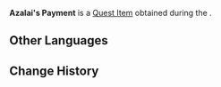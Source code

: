 {{Item Infobox
|id           = 120118
|image        = Item Bag of Mora.png
|type         = Quest Items
|description  = Azalai's payment. It feels quite substantial...
|source1      = [[Price Comparison]]
}}
'''Azalai's Payment''' is a [[Quest Item]] obtained during the {{Quest|Price Comparison}}.

==Other Languages==
{{Other Languages
|default_hidden = 1
|en      = Azalai's Payment
|zhs     = 阿扎莱的货款
|zhs_rm  = Āzhālái de Huòkuǎn
|zht     = 阿扎萊的貨款
|zht_rm  = Āzhālái de Huòkuǎn
|ja      = アザライの資金
|ja_rm   = Azarai no Shikin
|ko      = 아잘라이의 대금
|ko_rm   = Ajallai-ui Daegeum
|es      = Pago de Azalai
|fr      = Paiement d'Azalai
|ru      = Платёж Азалая
|th      = ทุนซื้อสินค้าของ Azalai
|th_rm   = 
|vi      = Tiền Hàng Của Azalai
|de      = Azalais Zahlung
|id      = Pembayaran Azalai
|pt      = Pagamento de Azalai
|tr      = Azalai'nin Ödemesi
|it      = Pagamento di Azalai
}}

==Change History==
{{Change History|3.1}}